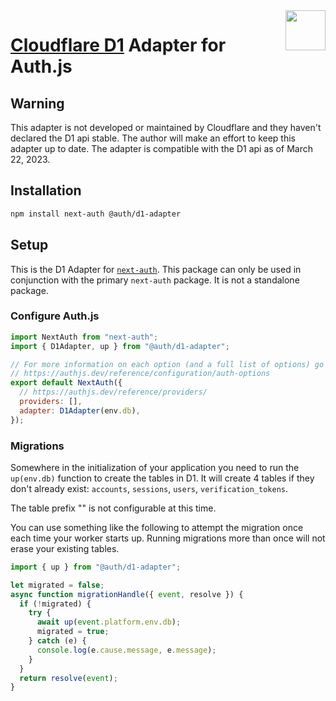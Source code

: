 <img align="right" src="/img/adapters/d1.svg" width="64" height="64" />

# <a href="https://developers.cloudflare.com/d1/">Cloudflare D1</a> Adapter for Auth.js

## Warning

This adapter is not developed or maintained by Cloudflare and they haven't declared the D1 api stable. The author will make an effort to keep this adapter up to date.
The adapter is compatible with the D1 api as of March 22, 2023.

## Installation

```bash npm2yarn
npm install next-auth @auth/d1-adapter
```

## Setup

This is the D1 Adapter for [`next-auth`](https://authjs.dev). This package can only be used in conjunction with the primary `next-auth` package. It is not a standalone package.

### Configure Auth.js

```js filename="pages/api/auth/[...nextauth].js"
import NextAuth from "next-auth";
import { D1Adapter, up } from "@auth/d1-adapter";

// For more information on each option (and a full list of options) go to
// https://authjs.dev/reference/configuration/auth-options
export default NextAuth({
  // https://authjs.dev/reference/providers/
  providers: [],
  adapter: D1Adapter(env.db),
});
```

### Migrations

Somewhere in the initialization of your application you need to run the `up(env.db)` function to create the tables in D1.
It will create 4 tables if they don't already exist:
`accounts`, `sessions`, `users`, `verification_tokens`.

The table prefix "" is not configurable at this time.

You can use something like the following to attempt the migration once each time your worker starts up. Running migrations more than once will not erase your existing tables.

```javascript
import { up } from "@auth/d1-adapter";

let migrated = false;
async function migrationHandle({ event, resolve }) {
  if (!migrated) {
    try {
      await up(event.platform.env.db);
      migrated = true;
    } catch (e) {
      console.log(e.cause.message, e.message);
    }
  }
  return resolve(event);
}
```
